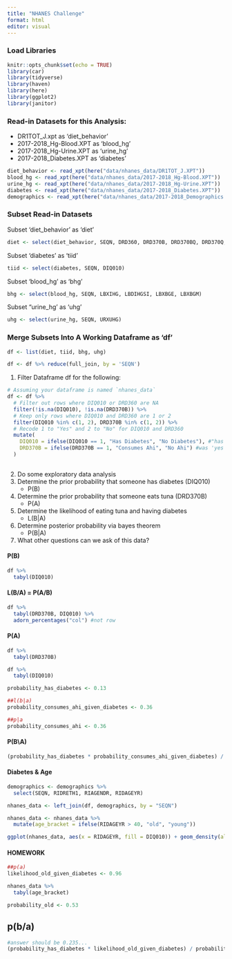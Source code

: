 ```yaml
---
title: "NHANES Challenge"
format: html
editor: visual
---
```


### Load Libraries

```r
knitr::opts_chunk$set(echo = TRUE)
library(car)
library(tidyverse)
library(haven)
library(here)
library(ggplot2)
library(janitor)
```

### Read-in Datasets for this Analysis:

-   DR1TOT_J.xpt as 'diet_behavior'
-   2017-2018_Hg-Blood.XPT as 'blood_hg'
-   2017-2018_Hg-Urine.XPT as 'urine_hg'
-   2017-2018_Diabetes.XPT as 'diabetes'

```r
diet_behavior <- read_xpt(here("data/nhanes_data/DR1TOT_J.XPT"))
blood_hg <- read_xpt(here("data/nhanes_data/2017-2018_Hg-Blood.XPT"))
urine_hg <- read_xpt(here("data/nhanes_data/2017-2018_Hg-Urine.XPT"))
diabetes <- read_xpt(here("data/nhanes_data/2017-2018_Diabetes.XPT"))
demographics <- read_xpt(here("data/nhanes_data/2017-2018_Demographics.XPT"))
```

### Subset Read-in Datasets

Subset 'diet_behavior' as 'diet'

```r
diet <- select(diet_behavior, SEQN, DRD360, DRD370B, DRD370BQ, DRD370Q, DRD370QQ)
```

Subset 'diabetes' as 'tiid'

```r
tiid <- select(diabetes, SEQN, DIQ010)
```

Subset 'blood_hg' as 'bhg'

```r
bhg <- select(blood_hg, SEQN, LBXIHG, LBDIHGSI, LBXBGE, LBXBGM)
```

Subset "urine_hg' as 'uhg'

```r
uhg <- select(urine_hg, SEQN, URXUHG)
```

### Merge Subsets Into A Working Dataframe as 'df'

```r
df <- list(diet, tiid, bhg, uhg)

df <- df %>% reduce(full_join, by = 'SEQN')
```

1.  Filter Dataframe df for the following:

```r
# Assuming your dataframe is named `nhanes_data`
df <- df %>%
  # Filter out rows where DIQ010 or DRD360 are NA
  filter(!is.na(DIQ010), !is.na(DRD370B)) %>%
  # Keep only rows where DIQ010 and DRD360 are 1 or 2
  filter(DIQ010 %in% c(1, 2), DRD370B %in% c(1, 2)) %>%
  # Recode 1 to "Yes" and 2 to "No" for DIQ010 and DRD360
  mutate(
    DIQ010 = ifelse(DIQ010 == 1, "Has Diabetes", "No Diabetes"), #"has diabetes was first 'yes'
    DRD370B = ifelse(DRD370B == 1, "Consumes Ahi", "No Ahi") #was 'yes' and 'no'
  )
  
```

2.  Do some exploratory data analysis
3.  Determine the prior probability that someone has diabetes (DIQ010)
    -   P(B)
4.  Determine the prior probability that someone eats tuna (DRD370B)
    -   P(A)
5.  Determine the likelihood of eating tuna and having diabetes
    -   L(B\|A)
6.  Determine posterior probability via bayes theorem
    -   P(B\|A)
7.  What other questions can we ask of this data?

#### P(B)

```r
df %>%
  tabyl(DIQ010)
```

#### L(B/A) = P(A/B)

```r
df %>%
  tabyl(DRD370B, DIQ010) %>%
  adorn_percentages("col") #not row 
```

#### P(A)

```r
df %>%
  tabyl(DRD370B)
```

```r
df %>%
  tabyl(DIQ010)
```

```r
probability_has_diabetes <- 0.13
```

```r
##l(b|a)
probability_consumes_ahi_given_diabetes <- 0.36
```

```r
##p|a
probability_consumes_ahi <- 0.36
```

#### P(B\\A)

```r
(probability_has_diabetes * probability_consumes_ahi_given_diabetes) / probability_consumes_ahi 
```

#### Diabetes & Age

```r
demographics <- demographics %>%
  select(SEQN, RIDRETH1, RIAGENDR, RIDAGEYR)
```

```r
nhanes_data <- left_join(df, demographics, by = "SEQN")
```

```r
nhanes_data <- nhanes_data %>%
  mutate(age_bracket = ifelse(RIDAGEYR > 40, "old", "young"))
```

```r
ggplot(nhanes_data, aes(x = RIDAGEYR, fill = DIQ010)) + geom_density(alpha = 0.5)
```

#### HOMEWORK

```r
##p(a)
likelihood_old_given_diabetes <- 0.96

nhanes_data %>%
  tabyl(age_bracket)

probability_old <- 0.53
```

## p(b/a)

```r
#answer should be 0.235...
(probability_has_diabetes * likelihood_old_given_diabetes) / probability_old
```
